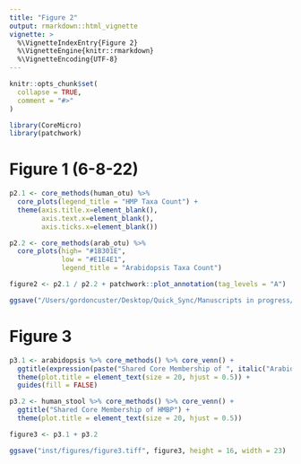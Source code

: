 ```yaml
---
title: "Figure 2"
output: rmarkdown::html_vignette
vignette: >
  %\VignetteIndexEntry{Figure 2}
  %\VignetteEngine{knitr::rmarkdown}
  %\VignetteEncoding{UTF-8}
---
```


```r
knitr::opts_chunk$set(
  collapse = TRUE,
  comment = "#>"
)
```

```r
library(CoreMicro)
library(patchwork)
```


# Figure 1 (6-8-22)

```r
p2.1 <- core_methods(human_otu) %>%
  core_plots(legend_title = "HMP Taxa Count") +
  theme(axis.title.x=element_blank(),
        axis.text.x=element_blank(),
        axis.ticks.x=element_blank())

p2.2 <- core_methods(arab_otu) %>%
  core_plots(high= "#1B301E", 
             low = "#E1E4E1", 
             legend_title = "Arabidopsis Taxa Count")

figure2 <- p2.1 / p2.2 + patchwork::plot_annotation(tag_levels = "A")

ggsave("/Users/gordoncuster/Desktop/Quick_Sync/Manuscripts in progress/CoreCommunity/March22/figure1.tiff", figure2, width = 15)
```


# Figure 3

```r
p3.1 <- arabidopsis %>% core_methods() %>% core_venn() + 
  ggtitle(expression(paste("Shared Core Membership of ", italic("Arabidopsis")))) +
  theme(plot.title = element_text(size = 20, hjust = 0.5)) +
  guides(fill = FALSE)

p3.2 <- human_stool %>% core_methods() %>% core_venn() + 
  ggtitle("Shared Core Membership of HMBP") +
  theme(plot.title = element_text(size = 20, hjust = 0.5))

figure3 <- p3.1 + p3.2

ggsave("inst/figures/figure3.tiff", figure3, height = 16, width = 23)
```

